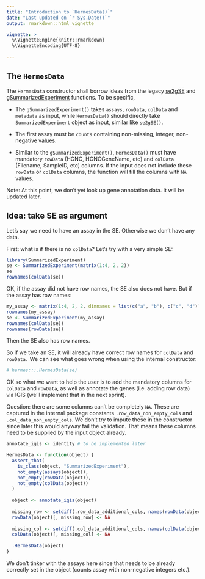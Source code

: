 ```yaml
---
title: "Introduction to `HermesData()`"
date: "Last updated on `r Sys.Date()`"
output: rmarkdown::html_vignette

vignette: >
  %\VignetteEngine{knitr::rmarkdown}
  %\VignetteEncoding{UTF-8}
  
---
```


## The `HermesData`

The `HermesData` constructor shall borrow ideas from the legacy [se2gSE](https://github.roche.com/Rpackages/rnaseqTools/blob/dae3c425cf5bf0d45848323f722b558ce3bbf851/R/gSE_Build.R#L39)  and [gSummarizedExperiment](https://github.roche.com/Rpackages/rnaseqTools/blob/dae3c425cf5bf0d45848323f722b558ce3bbf851/R/gSE-class.R#L175) functions. To be specific,

* The `gSummarizedExperiment()` takes `assays`, `rowData`, `colData` and `metadata` as input, while `HermesData()` should directly take `SummarizedExperiment` object as input, similar like `se2gSE()`.

* The first assay must be `counts` containing non-missing, integer, non-negative values.

* Similar to the `gSummarizedExperiment()`, `HermesData()` must have mandatory `rowData` (HGNC, HGNCGeneName, etc) and `colData` (Filename, SampleID, etc) columns. If the input does not include these `rowData` or `colData` columns, the function will fill the columns with `NA` values. 

Note: At this point, we don't yet look up gene annotation data. It will be updated later.
  
  
## Idea: take SE as argument

Let's say we need to have an assay in the SE. Otherwise we don't have any data.

First: what is if there is no `colData`? Let's try with a very simple SE:

```r
library(SummarizedExperiment)
se <- SummarizedExperiment(matrix(1:4, 2, 2))
se
rownames(colData(se))
```

OK, if the assay did not have row names, the SE also does not have.
But if the assay has row names:

```r
my_assay <- matrix(1:4, 2, 2, dimnames = list(c("a", "b"), c("c", "d")))
rownames(my_assay)
se <- SummarizedExperiment(my_assay)
rownames(colData(se))
rownames(rowData(se))
```
Then the SE also has row names.

So if we take an SE, it will already have correct row names for `colData` and `rowData.` We can see what goes wrong when using the internal constructor:

```r
# hermes:::.HermesData(se)
```

OK so what we want to help the user is to add the mandatory columns for `colData` and `rowData`, as well as annotate the genes (i.e. adding row data) via IGIS (we'll implement that in the next sprint).

Question: there are some columns can't be completely `NA`. These are captured in the internal package constants `.row_data_non_empty_cols` and `.col_data_non_empty_cols`. We don't try to impute these in the constructor since later this would anyway fail the validation. That means these columns need to be supplied by the input object already.

```r
annotate_igis <- identity # to be implemented later

HermesData <- function(object) {
  assert_that(
    is_class(object, "SummarizedExperiment"),
    not_empty(assays(object)),
    not_empty(rowData(object)),
    not_empty(colData(object))
  )
  
  object <- annotate_igis(object)
  
  missing_row <- setdiff(.row_data_additional_cols, names(rowData(object)))
  rowData(object)[, missing_row] <- NA
  
  missing_col <- setdiff(.col_data_additional_cols, names(colData(object)))
  colData(object)[, missing_col] <- NA
  
  .HermesData(object)
}
```

We don't tinker with the assays here since that needs to be already correctly set in the object (counts assay with non-negative integers etc.).
